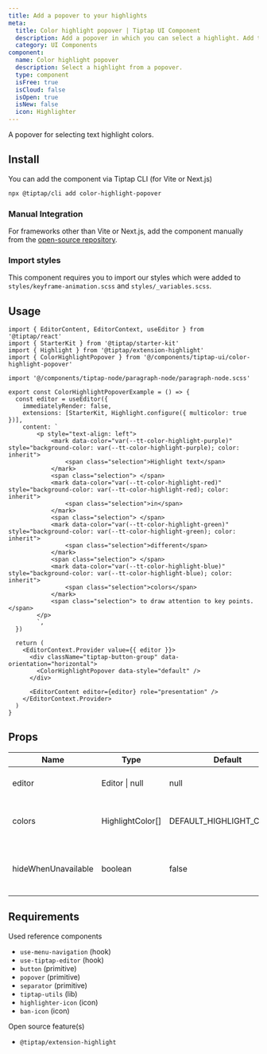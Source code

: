 ```yaml
---
title: Add a popover to your highlights
meta:
  title: Color highlight popover | Tiptap UI Component
  description: Add a popover in which you can select a highlight. Add this UI component to your Tiptap Editor.
  category: UI Components
component:
  name: Color highlight popover
  description: Select a highlight from a popover.
  type: component
  isFree: true
  isCloud: false
  isOpen: true
  isNew: false
  icon: Highlighter
---
```



A popover for selecting text highlight colors.

<CodeDemo
  isScrollable
  isSmall
  src="https://template.tiptap.dev/preview/tiptap-ui/color-highlight-popover"
/>

## Install

You can add the component via Tiptap CLI (for Vite or Next.js)

```bash
npx @tiptap/cli add color-highlight-popover
```

### Manual Integration

For frameworks other than Vite or Next.js, add the component manually from the [open-source repository](https://github.com/ueberdosis/tiptap-ui-components/tree/main/apps/web/src/components/tiptap-ui/highlight-popover).

### Import styles

This component requires you to import our styles which were added to `styles/keyframe-animation.scss` and `styles/_variables.scss`.

## Usage

```tsx
import { EditorContent, EditorContext, useEditor } from '@tiptap/react'
import { StarterKit } from '@tiptap/starter-kit'
import { Highlight } from '@tiptap/extension-highlight'
import { ColorHighlightPopover } from '@/components/tiptap-ui/color-highlight-popover'

import '@/components/tiptap-node/paragraph-node/paragraph-node.scss'

export const ColorHighlightPopoverExample = () => {
  const editor = useEditor({
    immediatelyRender: false,
    extensions: [StarterKit, Highlight.configure({ multicolor: true })],
    content: `
        <p style="text-align: left">
            <mark data-color="var(--tt-color-highlight-purple)" style="background-color: var(--tt-color-highlight-purple); color: inherit">
                <span class="selection">Highlight text</span>
            </mark>
            <span class="selection"> </span>
            <mark data-color="var(--tt-color-highlight-red)" style="background-color: var(--tt-color-highlight-red); color: inherit">
                <span class="selection">in</span>
            </mark>
            <span class="selection"> </span>
            <mark data-color="var(--tt-color-highlight-green)" style="background-color: var(--tt-color-highlight-green); color: inherit">
                <span class="selection">different</span>
            </mark>
            <span class="selection"> </span>
            <mark data-color="var(--tt-color-highlight-blue)" style="background-color: var(--tt-color-highlight-blue); color: inherit">
                <span class="selection">colors</span>
            </mark>
            <span class="selection"> to draw attention to key points.</span>
        </p>
        `,
  })

  return (
    <EditorContext.Provider value={{ editor }}>
      <div className="tiptap-button-group" data-orientation="horizontal">
        <ColorHighlightPopover data-style="default" />
      </div>

      <EditorContent editor={editor} role="presentation" />
    </EditorContext.Provider>
  )
}
```

## Props

| Name                | Type             | Default                  | Description                                  |
| ------------------- | ---------------- | ------------------------ | -------------------------------------------- |
| editor              | Editor \| null   | null                     | The Tiptap editor instance                   |
| colors              | HighlightColor[] | DEFAULT_HIGHLIGHT_COLORS | Array of highlight color options             |
| hideWhenUnavailable | boolean          | false                    | Whether the popover is in a floating context |

## Requirements

Used reference components

- `use-menu-navigation` (hook)
- `use-tiptap-editor` (hook)
- `button` (primitive)
- `popover` (primitive)
- `separator` (primitive)
- `tiptap-utils` (lib)
- `highlighter-icon` (icon)
- `ban-icon` (icon)

Open source feature(s)

- `@tiptap/extension-highlight`
